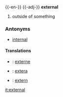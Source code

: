 {{-en-}}
{{-adj-}}
'''external'''
#outside of something

===Antonyms===
*[[internal]]

====Translations====

* {{fr}} : [[externe]]
* {{io}} : [[extera]]
* {{sv}} : [[extern]]

[[it:external]]